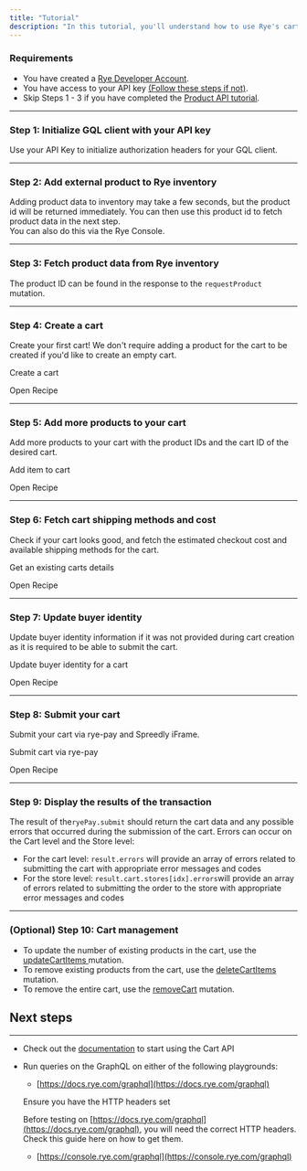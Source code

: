 ```yaml
---
title: "Tutorial"
description: "In this tutorial, you'll understand how to use Rye's cart API to create a cart, add products to it, and submit it for checkout."
---
```


### Requirements

* You have created a [Rye Developer Account](https://console.rye.com/account).
* You have access to your API key [(Follow these steps if not)](/docs/quick-start#1-grab-your-api-key).
* Skip Steps 1 - 3 if you have completed the [Product API tutorial](/docs/tutorial).

---

### Step 1: Initialize GQL client with your API key

Use your API Key to initialize authorization headers for your GQL client.

---

### Step 2: Add external product to Rye inventory

Adding product data to inventory may take a few seconds, but the product id will be returned immediately. You can then use this product id to fetch product data in the next step.  
You can also do this via the Rye Console.

---

### Step 3: Fetch product data from Rye inventory

The product ID can be found in the response to the `requestProduct` mutation.

---

### Step 4: Create a cart

Create your first cart! We don't require adding a product for the cart to be created if you'd like to create an empty cart. 

Create a cart

Open Recipe

---

### Step 5: Add more products to your cart

Add more products to your cart with the product IDs and the cart ID of the desired cart.

Add item to cart

Open Recipe

---

### Step 6: Fetch cart shipping methods and cost

Check if your cart looks good, and fetch the estimated checkout cost and available shipping methods for the cart.

Get an existing carts details

Open Recipe

---

### Step 7: Update buyer identity

Update buyer identity information if it was not provided during cart creation as it is required to be able to submit the cart.

Update buyer identity for a cart

Open Recipe

---

### Step 8: Submit your cart

Submit your cart via rye-pay and Spreedly iFrame.

Submit cart via rye-pay

Open Recipe

---

### Step 9: Display the results of the transaction

The result of the`ryePay.submit` should return the cart data and any possible errors that occurred during the submission of the cart. Errors can occur on the Cart level and the Store level:

* For the cart level: `result.errors` will provide an array of errors related to submitting the cart with appropriate error messages and codes
* For the store level: `result.cart.stores[idx].errors`will provide an array of errors related to submitting the order to the store with appropriate error messages and codes

---

### (Optional) Step 10: Cart management

* To update the number of existing products in the cart, use the [updateCartItems ](/api-reference/updatecartitems)mutation.
* To remove existing products from the cart, use the [deleteCartItems](/api-reference/deletecartitems) mutation.
* To remove the entire cart, use the [removeCart](/api-reference/removecart) mutation.
  
## Next steps

---

* Check out the [documentation](/api-reference/cart-1) to start using the Cart API
* Run queries on the GraphQL on either of the following playgrounds:  
   * [https://docs.rye.com/graphql](https://docs.rye.com/graphql)  
   <Warning> 
     
   Ensure you have the HTTP headers set  
     
   Before testing on [https://docs.rye.com/graphql](https://docs.rye.com/graphql), you will need the correct HTTP headers. Check this guide here on how to get them.  
   * [https://console.rye.com/graphql](https://console.rye.com/graphql)
   </Warning>